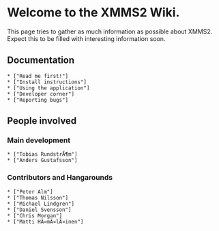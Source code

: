 
= Welcome to the XMMS2 Wiki. =

This page tries to gather as much information as possible about XMMS2. Expect this to be filled with interesting information soon.

== Documentation ==

 * ["Read me first!"]
 * ["Install instructions"]
 * ["Using the application"]
 * ["Developer corner"]
 * ["Reporting bugs"]

== People involved ==

=== Main development ===
 * ["Tobias RundstrÃ¶m"]
 * ["Anders Gustafsson"]

=== Contributors and Hangarounds ===
 * ["Peter Alm"]
 * ["Thomas Nilsson"]
 * ["Michael Lindgren"]
 * ["Daniel Svensson"]
 * ["Chris Morgan"]
 * ["Matti HÃ¤mÃ¤lÃ¤inen"]